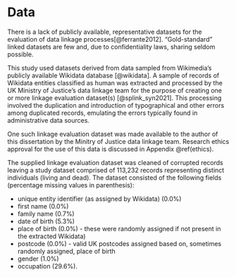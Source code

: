 # Data {#data}

There is a lack of publicly available, representative datasets for the
evaluation of data linkage processes[@ferrante2012]. "Gold-standard" linked
datasets are few and, due to confidentiality laws, sharing seldom possible.

This study used datasets derived from data sampled from Wikimedia's publicly
available Wikidata database [@wikidata]. A sample of records of Wikidata
entities classified as human was extracted and processed by the UK Ministry of
Justice's data linkage team for the purpose of creating one or more linkage
evaluation dataset(s) [@splink_syn2021]. This processing involved the
duplication and introduction of typographical and other errors among duplicated
records, emulating the errors typically found in administrative data sources.

One such linkage evaluation dataset was made available to the author of this
dissertation by the Minitry of Justice data linkage team. Research ethics
approval for the use of this data is discussed in Appendix \@ref(ethics).

The supplied linkage evaluation dataset was cleaned of corrupted records leaving
a study dataset comprised of 113,232 records representing distinct individuals
(living and dead). The dataset consisted of the following fields (percentage
missing values in parenthesis):

-   unique entity identifier (as assigned by Wikidata) (0.0%)
-   first name (0.0%)
-   family name (0.7%)
-   date of birth (5.3%)
-   place of birth (0.0%) - these were randomly assigned if not present in the
    extracted Wikidata)
-   postcode (0.0%) - valid UK postcodes assigned based on, sometimes
    randomly assigned, place of birth
-   gender (1.0%)
-   occupation (29.6%).
